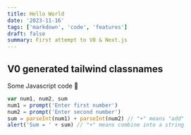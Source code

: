 ```yaml
---
title: Hello World
date: '2023-11-16'
tags: ['markdown', 'code', 'features']
draft: false
summary: First attempt to V0 & Next.js
---
```


## V0 generated tailwind classnames

Some Javascript code 🐍

```javascript
var num1, num2, sum
num1 = prompt('Enter first number')
num2 = prompt('Enter second number')
sum = parseInt(num1) + parseInt(num2) // "+" means "add"
alert('Sum = ' + sum) // "+" means combine into a string
```
